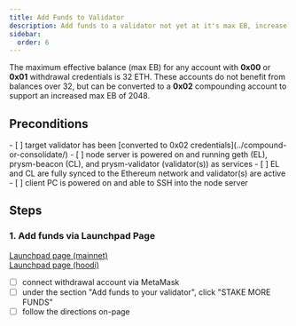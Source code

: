 ```yaml
---
title: Add Funds to Validator
description: Add funds to a validator not yet at it's max EB, increase its effective staking balance which is used to calculate both rewards and penalties.
sidebar:
  order: 6
---
```


<ResetButton />

The maximum effective balance (max EB) for any account with **0x00** or **0x01** withdrawal credentials is 32 ETH.  These accounts do not benefit from balances over 32, but can be converted to a **0x02** compounding account to support an increased max EB of 2048.

## Preconditions
<Checklist name="preconditions">
- [ ] target validator has been [converted to 0x02 credentials](../compound-or-consolidate/)
- [ ] node server is powered on and running geth (EL), prysm-beacon (CL), and prysm-validator (validator(s)) as services
- [ ] EL and CL are fully synced to the Ethereum network and validator(s) are active
- [ ] client PC is powered on and able to SSH into the node server
</Checklist>

## Steps

### 1. Add funds via Launchpad Page

[Launchpad page (mainnet)](https://launchpad.ethereum.org/en/validator-actions)<br/>
[Launchpad page (hoodi)](https://hoodi.launchpad.ethereum.org/en/validator-actions)
<Checklist name="add-funds-via-launchpad-page">
- [ ] connect withdrawal account via MetaMask
- [ ] under the section "Add funds to your validator", click "STAKE MORE FUNDS"
- [ ] follow the directions on-page
</Checklist>
